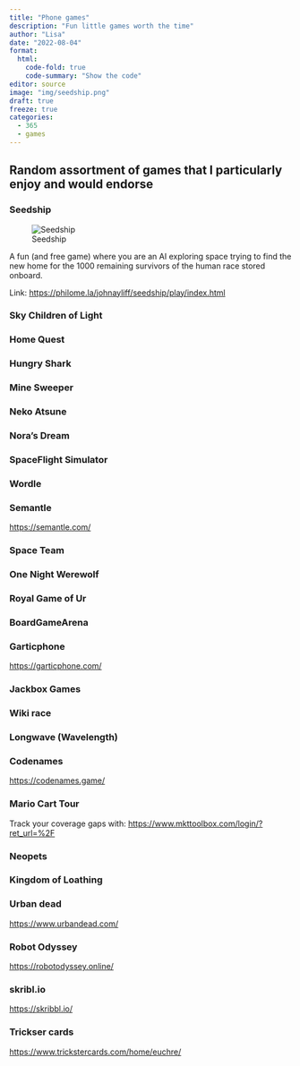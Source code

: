 ```yaml
---
title: "Phone games"
description: "Fun little games worth the time"
author: "Lisa"
date: "2022-08-04"
format:
  html:
    code-fold: true
    code-summary: "Show the code"
editor: source
image: "img/seedship.png"
draft: true
freeze: true
categories:
  - 365
  - games
---
```


## Random assortment of games that I particularly enjoy and would endorse

### Seedship

![Seedship](img/seedship.png)

A fun (and free game) where you are an AI exploring space trying to find the new home for the 1000 remaining survivors of the human race stored onboard.

Link: <https://philome.la/johnayliff/seedship/play/index.html>

### Sky Children of Light

### Home Quest

### Hungry Shark

### Mine Sweeper

### Neko Atsune

### Nora's Dream 

### SpaceFlight Simulator

### Wordle 

### Semantle 

<https://semantle.com/> 

### Space Team

### One Night Werewolf

### Royal Game of Ur 

### BoardGameArena 

### Garticphone 

<https://garticphone.com/>

### Jackbox Games 

### Wiki race

### Longwave (Wavelength)

### Codenames 

<https://codenames.game/> 

### Mario Cart Tour

Track your coverage gaps with: <https://www.mkttoolbox.com/login/?ret_url=%2F> 

### Neopets

### Kingdom of Loathing

### Urban dead

<https://www.urbandead.com/> 

### Robot Odyssey 

<https://robotodyssey.online/> 

### skribl.io

<https://skribbl.io/> 

### Trickser cards 

<https://www.trickstercards.com/home/euchre/>






